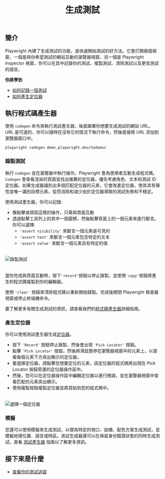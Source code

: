 ﻿---
id: codegen-intro
title: "生成測試"
---

## 簡介

Playwright 內建了生成測試的功能，是快速開始測試的好方法。它會打開兩個視窗，一個是與你希望測試的網站互動的瀏覽器視窗，另一個是 Playwright Inspector 視窗，你可以在其中記錄你的測試、複製測試、清除測試以及更改測試的語言。

**你將學到**

- [如何記錄一個測試](/codegen.mdx#錄製測試)
- [如何產生定位器](/codegen.mdx#產生定位器)

## 執行程式碼產生器

使用 `codegen` 命令來執行測試產生器，後面跟著你想要生成測試的網站 URL。URL 是可選的，你可以隨時在沒有它的情況下執行命令，然後直接將 URL 添加到瀏覽器窗口中。

```bash
playwright codegen demo.playwright.dev/todomvc
```

### 錄製測試

執行 `codegen` 並在瀏覽器中執行操作。Playwright 會為使用者互動生成程式碼。`Codegen` 會查看渲染的頁面並找出推薦的定位器，優先考慮角色、文本和測試 ID 定位器。如果生成器識別出多個匹配定位器的元素，它會改進定位器，使其具有彈性並唯一識別目標元素，從而消除和減少由於定位器導致的測試失敗和不穩定。

使用測試產生器，你可以記錄:

* 像點擊或填寫這樣的操作，只需與頁面互動
* 透過點擊工具列上的其中一個圖標，然後點擊頁面上的一個元素來進行斷言。你可以選擇:
  * `'assert visibility'` 來斷言一個元素是可見的
  * `'assert text'` 來斷言一個元素包含特定的文本
  * `'assert value'` 來斷言一個元素具有特定的值

######

![錄製測試](https://github.com/microsoft/playwright/assets/13063165/9751b609-6e4c-486b-a961-f86f177b1d58)

######

當你完成與頁面互動時，按下`'record'`按鈕以停止錄製，並使用`'copy'`按鈕將產生的程式碼複製到你的編輯器。

使用 `'clear'` 按鈕來清除程式碼以重新開始錄製。完成後關閉 Playwright 檢查器視窗或停止終端機命令。

要了解更多有關生成測試的資訊，請查看我們的[程式碼產生器](./codegen.mdx)詳細指南。

### 產生定位器

你可以使用測試產生器生成[定位器](./locators.mdx)。

* 按下 `'Record'` 按鈕停止錄製，然後會出現 `'Pick Locator'` 按鈕。
* 點擊 `'Pick Locator'` 按鈕，然後將滑鼠懸停在瀏覽器視窗中的元素上，以查看每個元素下方突出顯示的定位器。
* 要選擇定位器，請點擊您想要定位的元素，該定位器的程式碼將出現在 Pick Locator 按鈕旁邊的定位器操作區中。
* 然後，您可以在定位器操作區中編輯定位器以進行微調，並在瀏覽器視窗中查看匹配的元素突出顯示。
* 使用複製按鈕複製定位器並將其貼到您的程式碼中。

######

![選擇一個定位器](https://github.com/microsoft/playwright/assets/13063165/95d11f48-96a4-46b9-9c2a-63c3aa4fdce7)

### 模擬

您還可以使用模擬來生成測試，以便為特定的視口、設備、配色方案生成測試，並模擬地理位置、語言或時區。測試生成器還可以在保留身份驗證狀態的同時生成測試。查看 [測試產生器](./codegen.mdx#模擬) 指南以了解更多資訊。

## 接下來是什麼

- [查看你的測試追蹤](./trace-viewer-intro.mdx)




[Accessibility]: /api/class-accessibility.mdx "Accessibility"
[APIRequest]: /api/class-apirequest.mdx "APIRequest"
[APIRequestContext]: /api/class-apirequestcontext.mdx "APIRequestContext"
[APIResponse]: /api/class-apiresponse.mdx "APIResponse"
[APIResponseAssertions]: /api/class-apiresponseassertions.mdx "APIResponseAssertions"
[Browser]: /api/class-browser.mdx "Browser"
[BrowserContext]: /api/class-browsercontext.mdx "BrowserContext"
[BrowserType]: /api/class-browsertype.mdx "BrowserType"
[CDPSession]: /api/class-cdpsession.mdx "CDPSession"
[Clock]: /api/class-clock.mdx "Clock"
[ConsoleMessage]: /api/class-consolemessage.mdx "ConsoleMessage"
[Dialog]: /api/class-dialog.mdx "Dialog"
[Download]: /api/class-download.mdx "Download"
[ElementHandle]: /api/class-elementhandle.mdx "ElementHandle"
[Error]: /api/class-error.mdx "Error"
[FileChooser]: /api/class-filechooser.mdx "FileChooser"
[Frame]: /api/class-frame.mdx "Frame"
[FrameLocator]: /api/class-framelocator.mdx "FrameLocator"
[JSHandle]: /api/class-jshandle.mdx "JSHandle"
[Keyboard]: /api/class-keyboard.mdx "Keyboard"
[Locator]: /api/class-locator.mdx "Locator"
[LocatorAssertions]: /api/class-locatorassertions.mdx "LocatorAssertions"
[Mouse]: /api/class-mouse.mdx "Mouse"
[Page]: /api/class-page.mdx "Page"
[PageAssertions]: /api/class-pageassertions.mdx "PageAssertions"
[Playwright]: /api/class-playwright.mdx "Playwright"
[Request]: /api/class-request.mdx "Request"
[Response]: /api/class-response.mdx "Response"
[Route]: /api/class-route.mdx "Route"
[Selectors]: /api/class-selectors.mdx "Selectors"
[TimeoutError]: /api/class-timeouterror.mdx "TimeoutError"
[Touchscreen]: /api/class-touchscreen.mdx "Touchscreen"
[Tracing]: /api/class-tracing.mdx "Tracing"
[Video]: /api/class-video.mdx "Video"
[WebError]: /api/class-weberror.mdx "WebError"
[WebSocket]: /api/class-websocket.mdx "WebSocket"
[Worker]: /api/class-worker.mdx "Worker"
[Element]: https://developer.mozilla.org/en-US/docs/Web/API/element "Element"
[EvaluationArgument]: /evaluating.mdx#evaluation-argument "EvaluationArgument"
[Promise]: https://developer.mozilla.org/en-US/docs/Web/JavaScript/Reference/Global_Objects/Promise "Promise"
[iterator]: https://developer.mozilla.org/en-US/docs/Web/JavaScript/Reference/Iteration_protocols "Iterator"
[origin]: https://developer.mozilla.org/en-US/docs/Glossary/Origin "Origin"
[selector]: https://developer.mozilla.org/en-US/docs/Web/CSS/CSS_Selectors "selector"
[Serializable]: https://developer.mozilla.org/en-US/docs/Web/JavaScript/Reference/Global_Objects/JSON/stringify#Description "Serializable"
[UIEvent.detail]: https://developer.mozilla.org/en-US/docs/Web/API/UIEvent/detail "UIEvent.detail"
[UnixTime]: https://en.wikipedia.org/wiki/Unix_time "Unix Time"
[xpath]: https://developer.mozilla.org/en-US/docs/Web/XPath "xpath"

[Any]: https://docs.python.org/3/library/typing.html#typing.Any "Any"
[bool]: https://docs.python.org/3/library/stdtypes.html "bool"
[bytes]: https://docs.python.org/3/library/stdtypes.html#bytes "bytes"
[Callable]: https://docs.python.org/3/library/typing.html#typing.Callable "Callable"
[EventContextManager]: https://docs.python.org/3/reference/datamodel.html#context-managers "Event context manager"
[EventEmitter]: https://pyee.readthedocs.io/en/latest/#pyee.BaseEventEmitter "EventEmitter"
[Exception]: https://docs.python.org/3/library/exceptions.html#Exception "Exception"
[Dict]: https://docs.python.org/3/library/typing.html#typing.Dict "Dict"
[float]: https://docs.python.org/3/library/stdtypes.html#numeric-types-int-float-complex "float"
[int]: https://docs.python.org/3/library/stdtypes.html#numeric-types-int-float-complex "int"
[List]: https://docs.python.org/3/library/typing.html#typing.List "List"
[NoneType]: https://docs.python.org/3/library/constants.html#None "None"
[Pattern]: https://docs.python.org/3/library/re.html "Pattern"
[URL]: https://en.wikipedia.org/wiki/URL "URL"
[pathlib.Path]: https://realpython.com/python-pathlib/ "pathlib.Path"
[str]: https://docs.python.org/3/library/stdtypes.html#text-sequence-type-str "str"
[Union]: https://docs.python.org/3/library/typing.html#typing.Union "Union"
[datetime]: https://docs.python.org/3/library/datetime.html#datetime.datetime "datetime"

[all available image tags]: https://mcr.microsoft.com/en-us/product/playwright/python/about "all available image tags"
[Microsoft Artifact Registry]: https://mcr.microsoft.com/en-us/product/playwright/python/about "Microsoft Artifact Registry"
[Dockerfile.jammy]: https://github.com/microsoft/playwright-python/blob/main/utils/docker/Dockerfile.jammy "Dockerfile.jammy"
